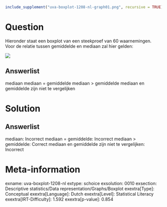 ```r
include_supplement("uva-boxplot-1208-nl-graph01.png", recursive = TRUE)
```

Question
========

Hieronder staat een boxplot van een steekproef van 60 waarnemingen.\
Voor de relatie tussen gemiddelde en mediaan zal hier gelden:

![](uva-boxplot-1208-nl-graph01.png)

Answerlist
----------

mediaan
mediaan = gemiddelde
mediaan > gemiddelde
mediaan en gemiddelde zijn niet te vergelijken

Solution
========

Answerlist
----------

mediaan: Incorrect
mediaan = gemiddelde: Incorrect
mediaan > gemiddelde: Correct
mediaan en gemiddelde zijn niet te vergelijken: Incorrect

Meta-information
================
exname: uva-boxplot-1208-nl
extype: schoice
exsolution: 0010
exsection: Descriptive statistics/Data representation/Graphs/Boxplot
exextra[Type]: Conceptual
exextra[Language]: Dutch
exextra[Level]: Statistical Literacy
exextra[IRT-Difficulty]: 1.592
exextra[p-value]: 0.854
